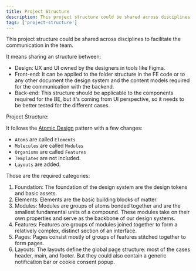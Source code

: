 ```yaml
---
title: Project Structure
description: This project structure could be shared across disciplines to facilitate the communication in the team.
tags: ['project-structure']
---
```


This project structure could be shared across disciplines to facilitate the communication in the team.

It means sharing an structure between:

- Design: UX and UI owned by the designers in tools like Figma.
- Front-end: It can be applied to the folder structure in the FE code or to any other document the design system and the content models
  required for the communication with the backend.
- Back-end: This structure should be applicable to the components required for the BE, but it's coming from UI perspective,
  so it needs to be better tested for the different cases.

Project Structure:

It follows the [Atomic Design](https://bradfrost.com/blog/post/atomic-web-design/) pattern with a few changes:

- `Atoms` are called `Elements`
- `Molecules` are called `Modules`
- `Organisms` are called `Features`
- `Templates` are not included.
- `Layouts` are added.

Those are the required categories:

1. Foundation: The foundation of the design system are the design tokens and basic assets.
2. Elements: Elements are the basic building blocks of matter.
3. Modules: Modules are groups of atoms bonded together and are the smallest fundamental units of a compound. These modules take on their own properties and serve as the backbone of our design systems.
4. Features: Features are groups of modules joined together to form a relatively complex, distinct section of an interface.
5. Pages: Pages consist mostly of groups of features stitched together to form pages.
6. Layouts: The layouts define the global page structure: most of the cases header, main, and footer. But they could also contain a generic notification bar or cookie consent popup.
